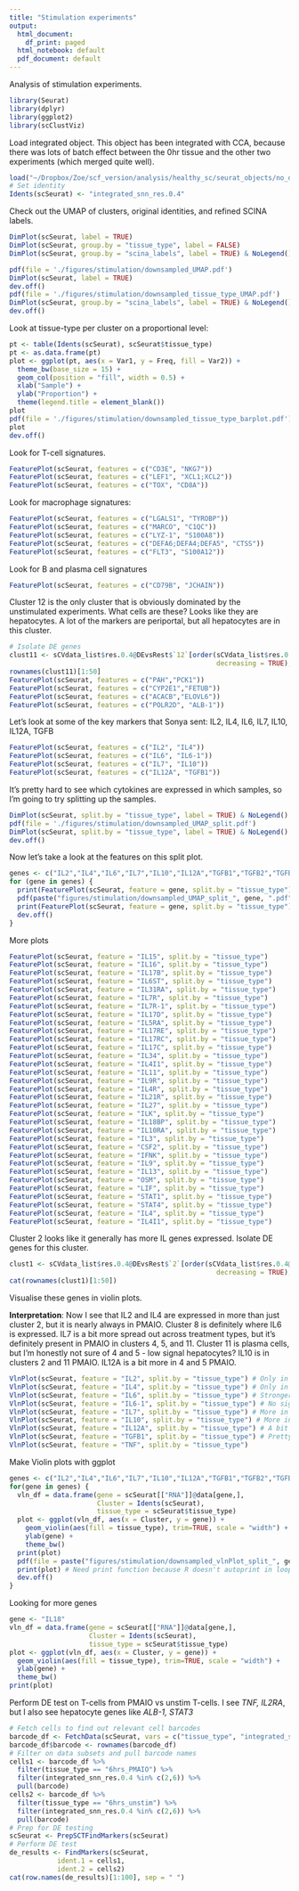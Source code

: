 ```yaml
---
title: "Stimulation experiments"
output:
  html_document:
    df_print: paged
  html_notebook: default
  pdf_document: default
---
```


Analysis of stimulation experiments.

```r
library(Seurat)
library(dplyr)
library(ggplot2)
library(scClustViz)
```

Load integrated object. This object has been integrated with CCA, because there was lots of batch effect between the 0hr tissue and the other two experiments (which merged quite well).

```r
load("~/Dropbox/Zoe/scf_version/analysis/healthy_sc/seurat_objects/no_dropletQC/3391/integrated_3391_stimulation_pmaio_unstim_downsampled_cca_kanchor5_scClustViz.RData")
# Set identity
Idents(scSeurat) <- "integrated_snn_res.0.4"
```

Check out the UMAP of clusters, original identities, and refined SCINA labels.

```r
DimPlot(scSeurat, label = TRUE)
DimPlot(scSeurat, group.by = "tissue_type", label = FALSE)
DimPlot(scSeurat, group.by = "scina_labels", label = TRUE) & NoLegend()
```

```r
pdf(file = './figures/stimulation/downsampled_UMAP.pdf')
DimPlot(scSeurat, label = TRUE)
dev.off()
pdf(file = './figures/stimulation/downsampled_tissue_type_UMAP.pdf')
DimPlot(scSeurat, group.by = "scina_labels", label = TRUE) & NoLegend()
dev.off()
```

Look at tissue-type per cluster on a proportional level:

```r
pt <- table(Idents(scSeurat), scSeurat$tissue_type)
pt <- as.data.frame(pt)
plot <- ggplot(pt, aes(x = Var1, y = Freq, fill = Var2)) +
  theme_bw(base_size = 15) +
  geom_col(position = "fill", width = 0.5) +
  xlab("Sample") +
  ylab("Proportion") +
  theme(legend.title = element_blank())
plot
pdf(file = './figures/stimulation/downsampled_tissue_type_barplot.pdf')
plot
dev.off()
```

Look for T-cell signatures.

```r
FeaturePlot(scSeurat, features = c("CD3E", "NKG7"))
FeaturePlot(scSeurat, features = c("LEF1", "XCL1;XCL2"))
FeaturePlot(scSeurat, features = c("TOX", "CD8A"))
```

Look for macrophage signatures:

```r
FeaturePlot(scSeurat, features = c("LGALS1", "TYROBP"))
FeaturePlot(scSeurat, features = c("MARCO", "C1QC"))
FeaturePlot(scSeurat, features = c("LYZ-1", "S100A8"))
FeaturePlot(scSeurat, features = c("DEFA6;DEFA4;DEFA5", "CTSS"))
FeaturePlot(scSeurat, features = c("FLT3", "S100A12"))
```

Look for B and plasma cell signatures

```r
FeaturePlot(scSeurat, features = c("CD79B", "JCHAIN"))
```


Cluster 12 is the only cluster that is obviously dominated by the unstimulated experiments. What cells are these? Looks like they are hepatocytes. A lot of the markers are periportal, but all hepatocytes are in this cluster.

```r
# Isolate DE genes
clust11 <- sCVdata_list$res.0.4@DEvsRest$`12`[order(sCVdata_list$res.0.4@DEvsRest$`12`$Wstat,
                                                    decreasing = TRUE), ]
rownames(clust11)[1:50]
FeaturePlot(scSeurat, features = c("PAH","PCK1"))
FeaturePlot(scSeurat, features = c("CYP2E1","FETUB"))
FeaturePlot(scSeurat, features = c("ACACB","ELOVL6"))
FeaturePlot(scSeurat, features = c("POLR2D", "ALB-1"))
```

Let's look at some of the key markers that Sonya sent: IL2, IL4, IL6, IL7, IL10, IL12A, TGFB

```r
FeaturePlot(scSeurat, features = c("IL2", "IL4"))
FeaturePlot(scSeurat, features = c("IL6", "IL6-1"))
FeaturePlot(scSeurat, features = c("IL7", "IL10"))
FeaturePlot(scSeurat, features = c("IL12A", "TGFB1"))
```

It's pretty hard to see which cytokines are expressed in which samples, so I'm going to try splitting up the samples.

```r
DimPlot(scSeurat, split.by = "tissue_type", label = TRUE) & NoLegend()
pdf(file = './figures/stimulation/downsampled_UMAP_split.pdf')
DimPlot(scSeurat, split.by = "tissue_type", label = TRUE) & NoLegend()
dev.off()
```

Now let's take a look at the features on this split plot.

```r
genes <- c("IL2","IL4","IL6","IL7","IL10","IL12A","TGFB1","TGFB2","TGFB3","TNF","IL18","IL2RA","CCL5","IFNG","LIF")
for (gene in genes) {
  print(FeaturePlot(scSeurat, feature = gene, split.by = "tissue_type"))
  pdf(paste("figures/stimulation/downsampled_UMAP_split_", gene, ".pdf", sep = ""))
  print(FeaturePlot(scSeurat, feature = gene, split.by = "tissue_type"))
  dev.off()
}
```

More plots

```r
FeaturePlot(scSeurat, feature = "IL15", split.by = "tissue_type")
FeaturePlot(scSeurat, feature = "IL16", split.by = "tissue_type")
FeaturePlot(scSeurat, feature = "IL17B", split.by = "tissue_type")
FeaturePlot(scSeurat, feature = "IL6ST", split.by = "tissue_type")
FeaturePlot(scSeurat, feature = "IL31RA", split.by = "tissue_type")
FeaturePlot(scSeurat, feature = "IL7R", split.by = "tissue_type")
FeaturePlot(scSeurat, feature = "IL7R-1", split.by = "tissue_type")
FeaturePlot(scSeurat, feature = "IL17D", split.by = "tissue_type")
FeaturePlot(scSeurat, feature = "IL5RA", split.by = "tissue_type") 
FeaturePlot(scSeurat, feature = "IL17RE", split.by = "tissue_type") 
FeaturePlot(scSeurat, feature = "IL17RC", split.by = "tissue_type")
FeaturePlot(scSeurat, feature = "IL17C", split.by = "tissue_type")
FeaturePlot(scSeurat, feature = "IL34", split.by = "tissue_type")
FeaturePlot(scSeurat, feature = "IL4I1", split.by = "tissue_type")
FeaturePlot(scSeurat, feature = "IL11", split.by = "tissue_type")
FeaturePlot(scSeurat, feature = "IL9R", split.by = "tissue_type")
FeaturePlot(scSeurat, feature = "IL4R", split.by = "tissue_type")
FeaturePlot(scSeurat, feature = "IL21R", split.by = "tissue_type")
FeaturePlot(scSeurat, feature = "IL27", split.by = "tissue_type")
FeaturePlot(scSeurat, feature = "ILK", split.by = "tissue_type")
FeaturePlot(scSeurat, feature = "IL18BP", split.by = "tissue_type")
FeaturePlot(scSeurat, feature = "IL10RA", split.by = "tissue_type")
FeaturePlot(scSeurat, feature = "IL3", split.by = "tissue_type")
FeaturePlot(scSeurat, feature = "CSF2", split.by = "tissue_type")
FeaturePlot(scSeurat, feature = "IFNK", split.by = "tissue_type")
FeaturePlot(scSeurat, feature = "IL9", split.by = "tissue_type")
FeaturePlot(scSeurat, feature = "IL13", split.by = "tissue_type")
FeaturePlot(scSeurat, feature = "OSM", split.by = "tissue_type")
FeaturePlot(scSeurat, feature = "LIF", split.by = "tissue_type")
FeaturePlot(scSeurat, feature = "STAT1", split.by = "tissue_type")
FeaturePlot(scSeurat, feature = "STAT4", split.by = "tissue_type")
FeaturePlot(scSeurat, feature = "IL4", split.by = "tissue_type")
FeaturePlot(scSeurat, feature = "IL4I1", split.by = "tissue_type")
```


Cluster 2 looks like it generally has more IL genes expressed. Isolate DE genes for this cluster.

```r
clust1 <- sCVdata_list$res.0.4@DEvsRest$`2`[order(sCVdata_list$res.0.4@DEvsRest$`2`$Wstat,
                                                    decreasing = TRUE), ]
cat(rownames(clust1)[1:50])
```

Visualise these genes in violin plots.

**Interpretation**: Now I see that IL2 and IL4 are expressed in more than just cluster 2, but it is nearly always in PMAIO. Cluster 8 is definitely where IL6 is expressed. IL7 is a bit more spread out across treatment types, but it's definitely present in PMAIO in clusters 4, 5, and 11. Cluster 11 is plasma cells, but I'm honestly not sure of 4 and 5 - low signal hepatocytes? IL10 is in clusters 2 and 11 PMAIO. IL12A is a bit more in 4 and 5 PMAIO.

```r
VlnPlot(scSeurat, feature = "IL2", split.by = "tissue_type") # Only in PMAIO cluster 2
VlnPlot(scSeurat, feature = "IL4", split.by = "tissue_type") # Only in PMAIO cluster 2
VlnPlot(scSeurat, feature = "IL6", split.by = "tissue_type") # Stronger in endo and mesem PMAIO
VlnPlot(scSeurat, feature = "IL6-1", split.by = "tissue_type") # No signal
VlnPlot(scSeurat, feature = "IL7", split.by = "tissue_type") # More in PMAIO cluster 4/5
VlnPlot(scSeurat, feature = "IL10", split.by = "tissue_type") # More in PMAIO cluster 2
VlnPlot(scSeurat, feature = "IL12A", split.by = "tissue_type") # A bit more in 1,4,5
VlnPlot(scSeurat, feature = "TGFB1", split.by = "tissue_type") # Pretty even across all
VlnPlot(scSeurat, feature = "TNF", split.by = "tissue_type")
```

Make Violin plots with ggplot

```r
genes <- c("IL2","IL4","IL6","IL7","IL10","IL12A","TGFB1","TGFB2","TGFB3","TNF","IL18","IL2RA","CCL5","IFNG","LIF")
for(gene in genes) {
  vln_df = data.frame(gene = scSeurat[["RNA"]]@data[gene,], 
                      Cluster = Idents(scSeurat), 
                      tissue_type = scSeurat$tissue_type)
  plot <- ggplot(vln_df, aes(x = Cluster, y = gene)) + 
    geom_violin(aes(fill = tissue_type), trim=TRUE, scale = "width") +
    ylab(gene) +
    theme_bw()
  print(plot)
  pdf(file = paste("figures/stimulation/downsampled_vlnPlot_split_", gene, ".pdf", sep = ""))
  print(plot) # Need print function because R doesn't autoprint in loops
  dev.off()
}
```

Looking for more genes

```r
gene <- "IL18"
vln_df = data.frame(gene = scSeurat[["RNA"]]@data[gene,], 
                    Cluster = Idents(scSeurat), 
                    tissue_type = scSeurat$tissue_type)
plot <- ggplot(vln_df, aes(x = Cluster, y = gene)) + 
  geom_violin(aes(fill = tissue_type), trim=TRUE, scale = "width") +
  ylab(gene) +
  theme_bw()
print(plot)
```

Perform DE test on T-cells from PMAIO vs unstim T-cells. I see *TNF, IL2RA*, but I also see hepatocyte genes like *ALB-1, STAT3*

```r
# Fetch cells to find out relevant cell barcodes
barcode_df <- FetchData(scSeurat, vars = c("tissue_type", "integrated_snn_res.0.4"))
barcode_df$barcode <- rownames(barcode_df)
# Filter on data subsets and pull barcode names
cells1 <- barcode_df %>%
  filter(tissue_type == "6hrs_PMAIO") %>%
  filter(integrated_snn_res.0.4 %in% c(2,6)) %>%
  pull(barcode)
cells2 <- barcode_df %>%
  filter(tissue_type == "6hrs_unstim") %>%
  filter(integrated_snn_res.0.4 %in% c(2,6)) %>%
  pull(barcode)
# Prep for DE testing
scSeurat <- PrepSCTFindMarkers(scSeurat)
# Perform DE test
de_results <- FindMarkers(scSeurat,
            ident.1 = cells1,
            ident.2 = cells2)
cat(row.names(de_results)[1:100], sep = " ")
```


